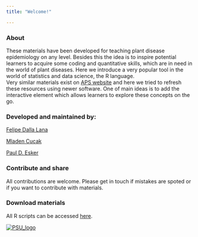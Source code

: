 ```yaml
---
title: "Welcome!"

---
```



### About

These materials have been developed for teaching plant disease epidemiology on any level. Besides this the idea is to inspire potential learners to acquire some coding and quantitative skills, which are in need in the world of plant diseases. Here we introduce a very popular tool in the world of statistics and data science, the R language.  
Very similar materials exist on [APS website](https://www.apsnet.org/edcenter/disimpactmngmnt/topc/EcologyAndEpidemiologyInR/Pages/default.aspx)
and here we tried to refresh these resources using newer software. One of main ideas is to add the interactive element which allows learners to explore these concepts on the go.  
 
### Developed and maintained by:  
[Felipe Dalla Lana](https://www.lsu.edu/agriculture/plant/about/faculty-staff/lana.php)

[Mladen Cucak](https://mladencucak.netlify.app/)

[Paul D. Esker](https://plantpath.psu.edu/directory/pde6)

### Contribute and share

All contributions are welcome.  Please get in touch if mistakes are spoted or if you want to contribute with materials. 

### Download materials 
All R scripts can be accessed [here](https://github.com/mladencucak/web_epidem/tree/main/r_files).

[![PSU_logo](./figures/PSU_logo.png "PPEM website")](https://plantpath.psu.edu/)
